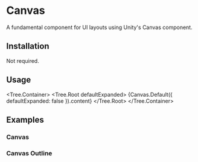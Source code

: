 
# Canvas

A fundamental component for UI layouts using Unity's Canvas component.

<ComponentsTabs component={Canvas.Default()} showCanvas={false} />

## Installation

Not required.

## Usage

<Tree.Container>
  <Tree.Root defaultExpanded>
    {Canvas.Default({ defaultExpanded: false }).content}
  </Tree.Root>
</Tree.Container>

## Examples

### Canvas

<ComponentsTabs component={Canvas.Default()} showCanvas={false} />

### Canvas Outline

<ComponentsTabs component={Canvas.Outline()} showCanvas={false} />
